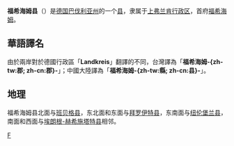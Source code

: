 {{noteTA|G1=德国地名|G2=Landkreis|G3=单位}}
{{德国县级行政单位
| 县徽图 = Image:DEU Landkreis Forchheim COA.svg
| 在德国内的位置图 = Image:Lage des Landkreises Forchheim in Deutschland.png
| 所属联邦州 = 巴伐利亚州
| 所属行政区 = 上弗兰肯行政区
| 首府 = 福希海姆
| 面积 = 642.79
| 人口 = 114,834
| 统计时间 = 2015年12月31日
| 人口密度 = 179
| 汽车牌号 = FO, EBS, PEG
| 下设城镇 = 3个县、26个镇
| 政府地址 = Am Streckerplatz 3<br />91301 Forchheim
| 政府网站 = www.landkreis-forchheim.de
| 在州内的位置图 = Image:Bavaria_fo.png
|}}

'''福希海姆县'''（{{lang-de|Landkreis Forchheim}}）是[[德国|德国]][[巴伐利亚州|巴伐利亚州]]的一个[[县_(德国)|县]]，隶属于[[上弗兰肯行政区|上弗兰肯行政区]]，首府[[福希海姆|福希海姆]]。

== 華語譯名 ==
由於兩岸對於德國行政區「'''Landkreis'''」翻譯的不同，台灣譯為「'''福希海姆-{zh-tw:郡; zh-cn:郡}-'''」；中國大陸譯為「'''福希海姆-{zh-tw:縣; zh-cn:县}-'''」。

== 地理 ==
福希海姆县北面与[[班贝格县|班贝格县]]，东北面和东面与[[拜罗伊特县|拜罗伊特县]]，东南面与[[纽伦堡兰县|纽伦堡兰县]]，南面和西面与[[埃朗根-赫希施塔特县|埃朗根-赫希施塔特县]]相邻。

{{巴伐利亚州行政区划}}
{{Authority control}}

[[Category:巴伐利亚州行政区划|F]]
